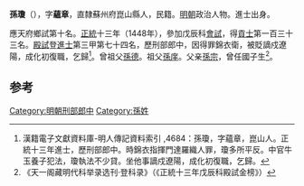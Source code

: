 '''孫瓊'''（{{bd|1424年||1491年}}），字'''蘊章'''，直隸蘇州府崑山縣人，民籍。[[明朝|明朝]]政治人物。進士出身。

應天府鄉試第十名。[[正统_(年号)|正統]]十三年（1448年），參加戊辰科[[會試|會試]]，得[[貢士|貢士]]第一百三十三名。[[殿試|殿試]]登[[進士|進士]]第三甲第七十四名，歷刑部郎中，因得罪錦衣衛，被貶謫戍遼陽，成化初復職，乞歸<ref>漢籍電子文獻資料庫-明人傳記資料索引 ,4684：孫瓊，字蘊章，崑山人。正統十三年進士，歷刑部郎中。時錦衣指揮門達羅織人罪，瓊多所平反。中官牛玉養子犯法，瓊執法不少貸。坐他事謫戍遼陽，成化初復職，乞歸。</ref>。曾祖父[[孫德|孫德]]。祖父[[孫庠|孫庠]]。父亲[[孫宗|孫宗]]，曾任國子生<ref>《天一阁藏明代科举录选刊·登科录》（《正統十三年戊辰科殿試金榜》）</ref>。

==参考==
{{reflist}}
{{明朝人物小作品}}
{{正統十三年戊辰科殿試金榜}}
[[Category:明朝刑部郎中|Category:明朝刑部郎中]]
[[Category:孫姓|Category:孫姓]]